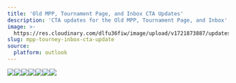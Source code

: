 ```yaml
---
title: 'Old MPP, Tournament Page, and Inbox CTA Updates'
description: 'CTA updates for the Old MPP, Tournament Page, and Inbox'
image: >-
  https://res.cloudinary.com/dlfu36fiw/image/upload/v1721873887/updates/mpp-tourney-inbox-cta-update/oldmpp-cta-update-headerimg_k6updk.jpg
slug: mpp-tourney-inbox-cta-update
source:
  platform: outlook
---
```


![](https://res.cloudinary.com/dlfu36fiw/image/upload/v1721876143/updates/mpp-tourney-inbox-cta-update/oldmpp-cta-update-msg_efgvui.jpg)![](https://res.cloudinary.com/dlfu36fiw/image/upload/v1721876147/updates/mpp-tourney-inbox-cta-update/oldmpp-cta-update-msg2_jub6hy.jpg)![](https://res.cloudinary.com/dlfu36fiw/image/upload/v1721876150/updates/mpp-tourney-inbox-cta-update/oldmpp-cta-update-msg3_xfsfsh.jpg)![](https://res.cloudinary.com/dlfu36fiw/image/upload/v1721876153/updates/mpp-tourney-inbox-cta-update/oldmpp-cta-update-msg4_geooes.jpg)![](https://res.cloudinary.com/dlfu36fiw/image/upload/v1721876137/updates/mpp-tourney-inbox-cta-update/oldmpp-cta-update-msg5_dn0qbn.jpg)![](https://res.cloudinary.com/dlfu36fiw/image/upload/v1721876140/updates/mpp-tourney-inbox-cta-update/oldmpp-cta-update-msg6_xpiom5.jpg)![](https://res.cloudinary.com/dlfu36fiw/image/upload/v1721876835/updates/mpp-tourney-inbox-cta-update/oldmpp-cta-update-msg7_bfwlja.jpg)
